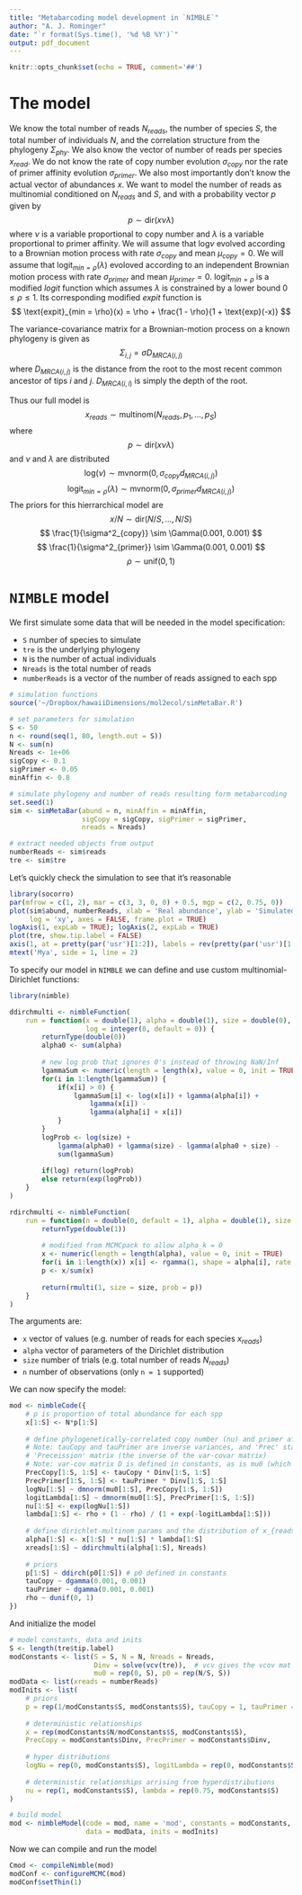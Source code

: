 ```yaml
---
title: "Metabarcoding model development in `NIMBLE`"
author: "A. J. Rominger"
date: "`r format(Sys.time(), '%d %B %Y')`"
output: pdf_document
---
```


```r
knitr::opts_chunk$set(echo = TRUE, comment='##')
```

# The model

We know the total number of reads $N_{reads}$, the number of species $S$, the total number of individuals $N$, and the correlation structure from the phylogeny $\Sigma_{phy}$.  We also know the vector of number of reads per species $x_{read}$. We do not know the rate of copy number evolution $\sigma_{copy}$ nor the rate of primer affinity evolution $\sigma_{primer}$.  We also most importantly don't know the actual vector of abundances $x$.  We want to model the number of reads as multinomial conditioned on $N_{reads}$ and $S$, and with a probability vector $p$ given by
$$
p \sim \text{dir}(x \nu \lambda)
$$
where $\nu$ is a variable proportional to copy number and $\lambda$ is a variable proportional to primer affinity.  We will assume that $\text{log}\nu$ evolved according to a Brownian motion process with rate $\sigma_{copy}$ and mean $\mu_{copy} = 0$.  We will assume that $\text{logit}_{min=\rho}(\lambda)$ evoloved according to an independent Brownian motion process with rate $\sigma_{primer}$ and mean $\mu_{primer} = 0$. $\text{logit}_{min=\rho}$ is a modified *logit* function which assumes $\lambda$ is constrained by a lower bound $0 \leq \rho \leq 1$.  Its corresponding modified *expit* function is
$$
\text{expit}_{min = \rho}(x) = \rho + \frac{1 - \rho}{1 + \text{exp}(-x)}
$$

The variance-covariance matrix for a Brownian-motion process on a known phylogeny is given as
$$
\Sigma_{i,j} = \sigma D_{MRCA(i,j)}
$$
where $D_{MRCA(i,j)}$ is the distance from the root to the most recent common ancestor of tips $i$ and $j$.  $D_{MRCA(i,i)}$ is simply the depth of the root.

Thus our full model is 
$$
x_{reads} \sim \text{multinom}(N_{reads}, p_1, \ldots, p_S)
$$
where 
$$
p \sim \text{dir}(x \nu \lambda)
$$
and $\nu$ and $\lambda$ are distributed
$$
\text{log}(\nu) \sim \text{mvnorm}(0, \sigma_{copy} d_{MRCA(i,j)})
$$
$$
\text{logit}_{min = \rho}(\lambda) \sim \text{mvnorm}(0, \sigma_{primer} d_{MRCA(i,j)})
$$
The priors for this hierrarchical model are
$$
x/N \sim \text{dir}(N/S, \ldots, N/S)
$$
$$
\frac{1}{\sigma^2_{copy}} \sim \Gamma(0.001, 0.001)
$$
$$
\frac{1}{\sigma^2_{primer}} \sim \Gamma(0.001, 0.001)
$$
$$
\rho \sim \text{unif}(0, 1)
$$


# `NIMBLE` model

We first simulate some data that will be needed in the model specification:

* `S` number of species to simulate
* `tre` is the underlying phylogeny
* `N` is the number of actual individuals
* `Nreads` is the total number of reads
* `numberReads` is a vector of the number of reads assigned to each spp

```r
# simulation functions
source('~/Dropbox/hawaiiDimensions/mol2ecol/simMetaBar.R')

# set parameters for simulation
S <- 50
n <- round(seq(1, 80, length.out = S))
N <- sum(n)
Nreads <- 1e+06
sigCopy <- 0.1
sigPrimer <- 0.05
minAffin <- 0.8

# simulate phylogeny and number of reads resulting form metabarcoding
set.seed(1)
sim <- simMetaBar(abund = n, minAffin = minAffin, 
                  sigCopy = sigCopy, sigPrimer = sigPrimer, 
                  nreads = Nreads)

# extract needed objects from output
numberReads <- sim$reads
tre <- sim$tre
```

Let's quickly check the simulation to see that it's reasonable

```r
library(socorro)
par(mfrow = c(1, 2), mar = c(3, 3, 0, 0) + 0.5, mgp = c(2, 0.75, 0))
plot(sim$abund, numberReads, xlab = 'Real abundance', ylab = 'Simulated number of reads', 
     log = 'xy', axes = FALSE, frame.plot = TRUE)
logAxis(1, expLab = TRUE); logAxis(2, expLab = TRUE)
plot(tre, show.tip.label = FALSE)
axis(1, at = pretty(par('usr')[1:2]), labels = rev(pretty(par('usr')[1:2])))
mtext('Mya', side = 1, line = 2)
```

To specify our model in `NIMBLE` we can define and use custom multinomial-Dirichlet functions:

```r
library(nimble)

ddirchmulti <- nimbleFunction(
    run = function(x = double(1), alpha = double(1), size = double(0),
                   log = integer(0, default = 0)) {
        returnType(double(0))
        alpha0 <- sum(alpha)
        
        # new log prob that ignores 0's instead of throwing NaN/Inf
        lgammaSum <- numeric(length = length(x), value = 0, init = TRUE)
        for(i in 1:length(lgammaSum)) {
            if(x[i] > 0) {
                lgammaSum[i] <- log(x[i]) + lgamma(alpha[i]) +
                    lgamma(x[i]) -
                    lgamma(alpha[i] + x[i])
            }
        }
        logProb <- log(size) +
            lgamma(alpha0) + lgamma(size) - lgamma(alpha0 + size) -
            sum(lgammaSum)
        
        if(log) return(logProb)
        else return(exp(logProb))
    }
)

rdirchmulti <- nimbleFunction(
    run = function(n = double(0, default = 1), alpha = double(1), size = double(0)) {
        returnType(double(1))
        
        # modified from MCMCpack to allow alpha_k = 0
        x <- numeric(length = length(alpha), value = 0, init = TRUE)
        for(i in 1:length(x)) x[i] <- rgamma(1, shape = alpha[i], rate = 1)
        p <- x/sum(x)
        
        return(rmulti(1, size = size, prob = p))
    }
)
```

The arguments are:
    
* `x` vector of values (e.g. number of reads for each species $x_{reads}$)
* `alpha` vector of parameters of the Dirichlet distribution
* `size` number of trials (e.g. total number of reads $N_{reads}$)
* `n` number of observations (only `n = 1` supported)


We can now specify the model:

```r
mod <- nimbleCode({
    # p is proportion of total abundance for each spp
    x[1:S] <- N*p[1:S]
    
    # define phylogenetically-correlated copy number (nu) and primer affinity (lambda)
    # Note: tauCopy and tauPrimer are inverse variances, and 'Prec' stands for 
    # 'Preceission' matrix (the inverse of the var-covar matrix)
    # Note: var-cov matrix D is defined in constants, as is mu0 (which is a vector of 0)
    PrecCopy[1:S, 1:S] <- tauCopy * Dinv[1:S, 1:S]
    PrecPrimer[1:S, 1:S] <- tauPrimer * Dinv[1:S, 1:S]
    logNu[1:S] ~ dmnorm(mu0[1:S], PrecCopy[1:S, 1:S])
    logitLambda[1:S] ~ dmnorm(mu0[1:S], PrecPrimer[1:S, 1:S])
    nu[1:S] <- exp(logNu[1:S])
    lambda[1:S] <- rho + (1 - rho) / (1 + exp(-logitLambda[1:S]))
    
    # define dirichlet-multinom params and the distribution of x_{reads}
    alpha[1:S] <- x[1:S] * nu[1:S] * lambda[1:S]
    xreads[1:S] ~ ddirchmulti(alpha[1:S], Nreads)
    
    # priors
    p[1:S] ~ ddirch(p0[1:S]) # p0 defined in constants
    tauCopy ~ dgamma(0.001, 0.001)
    tauPrimer ~ dgamma(0.001, 0.001)
    rho ~ dunif(0, 1)
})
```


And initialize the model

```r
# model constants, data and inits
S <- length(tre$tip.label)
modConstants <- list(S = S, N = N, Nreads = Nreads,
                     Dinv = solve(vcv(tre)),  # vcv gives the vcov mat of a phylo for sig = 1
                     mu0 = rep(0, S), p0 = rep(N/S, S))
modData <- list(xreads = numberReads)
modInits <- list(
    # priors
    p = rep(1/modConstants$S, modConstants$S), tauCopy = 1, tauPrimer = 1, rho = 0.5, 
    
    # deterministic relationships
    x = rep(modConstants$N/modConstants$S, modConstants$S), 
    PrecCopy = modConstants$Dinv, PrecPrimer = modConstants$Dinv,
    
    # hyper distributions
    logNu = rep(0, modConstants$S), logitLambda = rep(0, modConstants$S),
    
    # deterministic relationships arrising from hyperdistributions
    nu = rep(1, modConstants$S), lambda = rep(0.75, modConstants$S)
)

# build model
mod <- nimbleModel(code = mod, name = 'mod', constants = modConstants, 
                   data = modData, inits = modInits)
```

Now we can compile and run the model

```r
Cmod <- compileNimble(mod)
modConf <- configureMCMC(mod)
modConf$setThin(1)
```